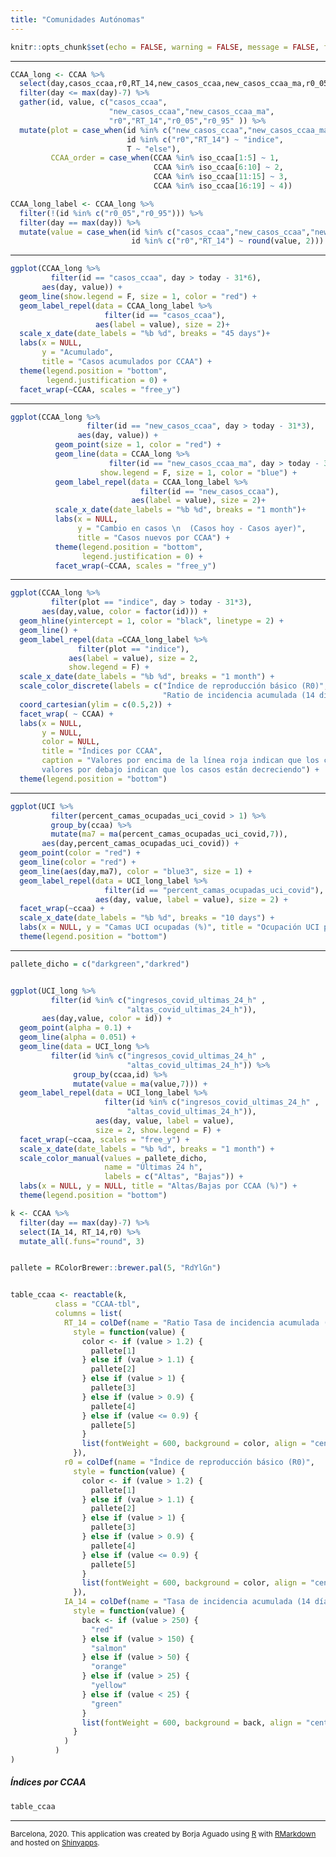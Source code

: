 ```yaml
---
title: "Comunidades Autónomas"
---
```


```r
knitr::opts_chunk$set(echo = FALSE, warning = FALSE, message = FALSE, fig.align = 'center', fig.width = 8)
```

---

```r
CCAA_long <- CCAA %>% 
  select(day,casos_ccaa,r0,RT_14,new_casos_ccaa,new_casos_ccaa_ma,r0_05,r0_95) %>% 
  filter(day <= max(day)-7) %>% 
  gather(id, value, c("casos_ccaa",
                      "new_casos_ccaa","new_casos_ccaa_ma",
                      "r0","RT_14","r0_05","r0_95" )) %>% 
  mutate(plot = case_when(id %in% c("new_casos_ccaa","new_casos_ccaa_ma") ~ "new_casos",
                          id %in% c("r0","RT_14") ~ "indice",
                          T ~ "else"),
         CCAA_order = case_when(CCAA %in% iso_ccaa[1:5] ~ 1,
                                CCAA %in% iso_ccaa[6:10] ~ 2,
                                CCAA %in% iso_ccaa[11:15] ~ 3,
                                CCAA %in% iso_ccaa[16:19] ~ 4))

CCAA_long_label <- CCAA_long %>% 
  filter(!(id %in% c("r0_05","r0_95"))) %>% 
  filter(day == max(day)) %>% 
  mutate(value = case_when(id %in% c("casos_ccaa","new_casos_ccaa","new_casos_ccaa_ma") ~ round(value,0),
                           id %in% c("r0","RT_14") ~ round(value, 2)))
```

---

```r
ggplot(CCAA_long %>%
         filter(id == "casos_ccaa", day > today - 31*6),
       aes(day, value)) +
  geom_line(show.legend = F, size = 1, color = "red") +
  geom_label_repel(data = CCAA_long_label %>%
                     filter(id == "casos_ccaa"),
                   aes(label = value), size = 2)+
  scale_x_date(date_labels = "%b %d", breaks = "45 days")+
  labs(x = NULL,
       y = "Acumulado",
       title = "Casos acumulados por CCAA") + 
  theme(legend.position = "bottom",
        legend.justification = 0) + 
  facet_wrap(~CCAA, scales = "free_y") 

```

---

```r
ggplot(CCAA_long %>%
                 filter(id == "new_casos_ccaa", day > today - 31*3),
               aes(day, value)) +
          geom_point(size = 1, color = "red") +
          geom_line(data = CCAA_long %>%
                      filter(id == "new_casos_ccaa_ma", day > today - 31*3),
                    show.legend = F, size = 1, color = "blue") +
          geom_label_repel(data = CCAA_long_label %>%
                             filter(id == "new_casos_ccaa"),
                           aes(label = value), size = 2)+
          scale_x_date(date_labels = "%b %d", breaks = "1 month")+
          labs(x = NULL,
               y = "Cambio en casos \n  (Casos hoy - Casos ayer)",
               title = "Casos nuevos por CCAA") + 
          theme(legend.position = "bottom",
                legend.justification = 0) + 
          facet_wrap(~CCAA, scales = "free_y") 
```

---

```r
ggplot(CCAA_long %>%
         filter(plot == "indice", day > today - 31*3),
       aes(day,value, color = factor(id))) +
  geom_hline(yintercept = 1, color = "black", linetype = 2) +
  geom_line() +
  geom_label_repel(data =CCAA_long_label %>%
               filter(plot == "indice"),
             aes(label = value), size = 2,
             show.legend = F) +
  scale_x_date(date_labels = "%b %d", breaks = "1 month") +
  scale_color_discrete(labels = c("Índice de reproducción básico (R0)",
                                  "Ratio de incidencia acumulada (14 días)")) + 
  coord_cartesian(ylim = c(0.5,2)) +
  facet_wrap( ~ CCAA) +
  labs(x = NULL,
       y = NULL,
       color = NULL,
       title = "Índices por CCAA",
       caption = "Valores por encima de la línea roja indican que los casos están creciendo,
       valores por debajo indican que los casos están decreciendo") +
  theme(legend.position = "bottom") 

```

---

```r
ggplot(UCI %>%
         filter(percent_camas_ocupadas_uci_covid > 1) %>% 
         group_by(ccaa) %>% 
         mutate(ma7 = ma(percent_camas_ocupadas_uci_covid,7)),
       aes(day,percent_camas_ocupadas_uci_covid)) +
  geom_point(color = "red") +
  geom_line(color = "red") +
  geom_line(aes(day,ma7), color = "blue3", size = 1) +
  geom_label_repel(data = UCI_long_label %>%
                     filter(id == "percent_camas_ocupadas_uci_covid"),
                   aes(day, value, label = value), size = 2) +
  facet_wrap(~ccaa) +
  scale_x_date(date_labels = "%b %d", breaks = "10 days") +
  labs(x = NULL, y = "Camas UCI ocupadas (%)", title = "Ocupación UCI por CCAA (%)") +
  theme(legend.position = "bottom")
```

---

```r
pallete_dicho = c("darkgreen","darkred")


ggplot(UCI_long %>%
         filter(id %in% c("ingresos_covid_ultimas_24_h" ,
                          "altas_covid_ultimas_24_h")),
       aes(day,value, color = id)) +
  geom_point(alpha = 0.1) +
  geom_line(alpha = 0.051) +
  geom_line(data = UCI_long %>%
         filter(id %in% c("ingresos_covid_ultimas_24_h" ,
                          "altas_covid_ultimas_24_h")) %>%
              group_by(ccaa,id) %>% 
              mutate(value = ma(value,7))) +
  geom_label_repel(data = UCI_long_label %>%
                     filter(id %in% c("ingresos_covid_ultimas_24_h" ,
                          "altas_covid_ultimas_24_h")),
                   aes(day, value, label = value),
                   size = 2, show.legend = F) +
  facet_wrap(~ccaa, scales = "free_y") +
  scale_x_date(date_labels = "%b %d", breaks = "1 month") +
  scale_color_manual(values = pallete_dicho,
                     name = "Últimas 24 h",
                     labels = c("Altas", "Bajas")) +
  labs(x = NULL, y = NULL, title = "Altas/Bajas por CCAA (%)") +
  theme(legend.position = "bottom")
```


```r

k <- CCAA %>%
  filter(day == max(day)-7) %>% 
  select(IA_14, RT_14,r0) %>% 
  mutate_all(.funs="round", 3) 


pallete = RColorBrewer::brewer.pal(5, "RdYlGn")


table_ccaa <- reactable(k,
          class = "CCAA-tbl",
          columns = list(
            RT_14 = colDef(name = "Ratio Tasa de incidencia acumulada (14 días)",
              style = function(value) {
                color <- if (value > 1.2) {
                  pallete[1]
                } else if (value > 1.1) {
                  pallete[2]
                } else if (value > 1) {
                  pallete[3]
                } else if (value > 0.9) {
                  pallete[4]
                } else if (value <= 0.9) {
                  pallete[5]
                }
                list(fontWeight = 600, background = color, align = "center", color = "black")
              }),
            r0 = colDef(name = "Índice de reproducción básico (R0)",
              style = function(value) {
                color <- if (value > 1.2) {
                  pallete[1]
                } else if (value > 1.1) {
                  pallete[2]
                } else if (value > 1) {
                  pallete[3]
                } else if (value > 0.9) {
                  pallete[4]
                } else if (value <= 0.9) {
                  pallete[5]
                }
                list(fontWeight = 600, background = color, align = "center", color = "black")
              }),
            IA_14 = colDef(name = "Tasa de incidencia acumulada (14 días)",
              style = function(value) {
                back <- if (value > 250) {
                  "red"
                } else if (value > 150) {
                  "salmon"
                } else if (value > 50) {
                  "orange"
                } else if (value > 25) {
                  "yellow"
                } else if (value < 25) {
                  "green"
                }
                list(fontWeight = 600, background = back, align = "center", color = "black")
              }
            )
          )
)

```

##### Índices por CCAA

```r
table_ccaa
```





--- 

<html>

<footer role="contentinfo" id="site-footer">

<small>Barcelona, 2020. This application was created by Borja Aguado using <a href="http://www.r-project.org">R</a> with <a href="http://rmarkdown.rstudio.com">RMarkdown</a> and hosted on <a href="http://shinyapps.io">Shinyapps</a>. </small>

</p>

</footer>

</html>
